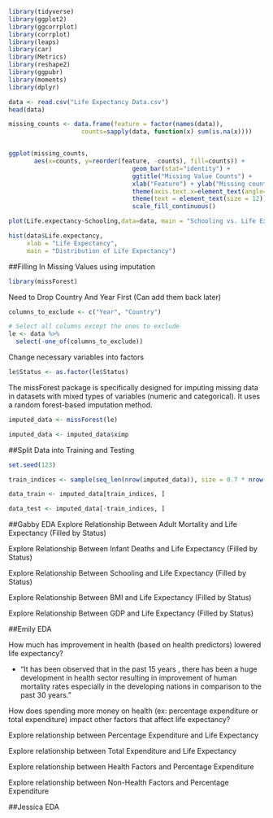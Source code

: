 ```r
library(tidyverse)
library(ggplot2)
library(ggcorrplot)
library(corrplot)
library(leaps)
library(car)
library(Metrics)
library(reshape2)
library(ggpubr)
library(moments)
library(dplyr)
```

```r
data <- read.csv("Life Expectancy Data.csv")
head(data)
```

```r
missing_counts <- data.frame(feature = factor(names(data)),
                    counts=sapply(data, function(x) sum(is.na(x))))


ggplot(missing_counts,
       aes(x=counts, y=reorder(feature, -counts), fill=counts)) +
                                  geom_bar(stat="identity") +
                                  ggtitle("Missing Value Counts") +
                                  xlab("Feature") + ylab("Missing count") +
                                  theme(axis.text.x=element_text(angle=20, hjust=1))+
                                  theme(text = element_text(size = 12))+
                                  scale_fill_continuous()

```

```r
plot(Life.expectancy~Schooling,data=data, main = "Schooling vs. Life Expectancy")
```

```r
hist(data$Life.expectancy, 
     xlab = "Life Expectancy",
     main = "Distribution of Life Expectancy")
```

##Filling In Missing Values using imputation

```r
library(missForest)
```

Need to Drop Country And Year First (Can add them back later)

```r
columns_to_exclude <- c("Year", "Country")

# Select all columns except the ones to exclude
le <- data %>%
  select(-one_of(columns_to_exclude))
```

Change necessary variables into factors

```r
le$Status <- as.factor(le$Status)
```

The missForest package is specifically designed for imputing missing data in datasets with mixed types of variables (numeric and categorical). It uses a random forest-based imputation method.

```r
imputed_data <- missForest(le)

imputed_data <- imputed_data$ximp
```

##Split Data into Training and Testing

```r
set.seed(123) 

train_indices <- sample(seq_len(nrow(imputed_data)), size = 0.7 * nrow(imputed_data))

data_train <- imputed_data[train_indices, ]

data_test <- imputed_data[-train_indices, ]
```

##Gabby EDA Explore Relationship Between Adult Mortality and Life Expectancy (Filled by Status)

Explore Relationship Between Infant Deaths and Life Expectancy (Filled by Status)

Explore Relationship Between Schooling and Life Expectancy (Filled by Status)

Explore Relationship Between BMI and Life Expectancy (Filled by Status)

Explore Relationship Between GDP and Life Expectancy (Filled by Status)

##Emily EDA

How much has improvement in health (based on health predictors) lowered life expectancy?

-   "It has been observed that in the past 15 years , there has been a huge development in health sector resulting in improvement of human mortality rates especially in the developing nations in comparison to the past 30 years."

How does spending more money on health (ex: percentage expenditure or total expenditure) impact other factors that affect life expectancy?

Explore relationship between Percentage Expenditure and Life Expectancy

Explore relationship between Total Expenditure and Life Expectancy

Explore relationship between Health Factors and Percentage Expenditure

Explore relationship between Non-Health Factors and Percentage Expenditure

##Jessica EDA
